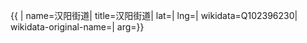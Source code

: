 {{ {{{1|PRC admin/showdata}}}|
name=汉阳街道|
title=汉阳街道|
lat=|
lng=|
wikidata=Q102396230|
wikidata-original-name=|
arg={{{arg|}}}}}